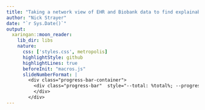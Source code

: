 ```yaml
---
title: "Taking a network view of EHR and Biobank data to find explainable multivariate patterns"
author: "Nick Strayer"
date: "`r Sys.Date()`"
output:
  xaringan::moon_reader:
    lib_dir: libs
    nature:
      css: ['styles.css', metropolis]
      highlightStyle: github
      highlightLines: true
      beforeInit: "macros.js"
      slideNumberFormat: |
        <div class="progress-bar-container">
          <div class="progress-bar"  style="--total: %total%; --progress:%current%;">
          </div>
        </div>
---
```


<style>
.remark-slide-number {
  position: inherit;
}

.remark-slide-number .progress-bar-container {
  position: absolute;
  bottom: 0;
  height: 15px;
  display: block;
  left: 0;
  right: 0;
}

.remark-slide-number .progress-bar {
  height: 100%;
  background-color: red;
  width: calc(var(--progress) / var(--total) * 100%);
}

.remark-slide-number .progress-bar:after {
  content: calc(var(--progress));
}

```r

fa <- function(name, ...) icon::fa(name, fixed_width = TRUE, size = 'lg', color = "#e34a33", ...)
```


## Abstract

Extracting informative and meaningful results from EHR and Biobank data is an important task in genomic data science. Up to now statistically principled methods that can find robust and explainable multivariate patterns in these data have yet to take hold. Existing analysis frameworks have difficulty dealing with both the high-dimensionality of such data and also how to communicate the results in an intuitive and actionable way.
 These methods have already been successfully deployed in real-world collaboration scenarios; furthermore, simulations of the theoretical properties of the methods have shown they are consistent and powerful in extracting multivariate patterns. By merging network-science and statistics these methods have the potential to produce more efficient and intuitive analysis tools for dealing with complex EHR and biobank data.


In this talk I will go over some of the recent work we have done with PheWAS data that views it as a bipartite network of individual-feature relationships instead of the traditional observation and variable view; in addition we will show new visualization tools we've developed that allow collaborators to interact with these networks to interrogate genotype-phenotype associations.

---
# Talk outline

- Electronic medical records
- PheWAS
  - Concept
  - Univariate Problem
- Changing how we _think about_ these data
- Multimorbidity explorer
  - What it is
  - How it is
  - Demo
- Changing how we _model_ these data
- The stochastic block model
  - Bipartite expansion
  - Statistical rigor
  - Simulation results
- Applying on real data
  - MDS
  - Heart failure
  - RNA Seq
- Future directions


---

# Electronic medical records (EHR)


- In an effort to make healthcare more efficient EHR systems have become common in the US. 

- While originally made for billing purposes there is still a huge sum of information that, with careful effort, _hopefully_, can be extracted for research.

- In this presentation I will focus on the subset of EHR pertaining to billing codes: ICD9, ICD10, and Phecodes.

![:centerPic 30](https://securecdn.pymnts.com/wp-content/uploads/2018/03/bigdata.jpg) ![:small 0.6]([image source](https://www.pymnts.com/data/2018/datatorrent-jeff-bettencourt-real-time-big-data/))



---
# Biobanks

![:space 4] 

`r fa('piggy-bank')` Some hospitals have repositories of biological samples that can be matched to their EHR.

![:space 8] 

`r fa('syringe')` Data could be anything from plain unprocessed-plasma all the way to full single-cell sequencing. 

![:space 8] 

`r fa('dna')` Here I will focus on plain SNP-chip readings, aka presence or absence of a given marker at multiple points on the genome.


---


# PheWAS

In an effort to extract information from these results the technique PheWAS was made.

![:space 8] 

![:borderedCenterPic 80](figures/phewas-paper-head.png)

---

## Concept

![:centerPic 90](figures/phewas-explainer.svg)

---

## The univariate problem

![:space 12]()

`r fa('hand-point-up')` PheWAS looks at one genome `r icon::fa('arrow-right')` phenome association at a time.



![:space 12]()

.pull-left[
`r fa('stream')` This gives us the multiple-comparisons problem.
]
.pull-right[
`r fa('project-diagram')`Also, does the world work like this? 
]


---


# Changing how we  ![:colorText orangered](think about) these data

![:centerPic 95](figures/obs-2-network.svg)

---
# Multimorbidity explorer

![:space 14]()

![:borderedCenterPic 80](figures/me_paper_abstract.png)

---
## What it is

![:space 5]()

Application that allows researchers to explore the results of PheWAS studies along with investigating individual-level data that produced those results.
    
    
![:space 5]()

.pull-left[
#### `r fa('hand-point-up')` Interact with results 

PheWAS results are typically delivered with static plots and tables. ME allows researchers to interact with those results.

]

.pull-right[
#### `r fa('expand-arrows-alt')` Expand past plain associations

By giving researcher's the ability to look at the network behavior of genotype-phenotype associations, it can provide more nuanced insights from the data than a table. 
]


---
## How it is

![:space 5]()


`r fa('box-open')` Central package contains all the building blocks of a typical ME deployment.

![:space 3]()

`r fa('puzzle-piece')` Creating a custom app is an exercise in combining the neccesary components. 

![:space 3]()

`r fa('cloud')` Hosted on lab RStudio Connect instance running on AWS.
  
![:indent]()  `r fa('docker')` If more security is desired, Docker image is available.

---
## Demo

---


# Changing how we ![:colorText orangered](model) these data
![:space 3]()

`r fa('project-diagram')` If visualizing the data as a network can help us understand them, why not model them as a network, too?
![:space 4]()

`r fa('level-up-alt')` Mathematical and statistical models of networks are a diverse and booming field. 
![:space 4]()

`r fa('frown-open')` Unfortunately, many of the methods sit on fragile methodological foundations.

![:indent]() `r fa('grin')` Luckily, a new model type has taken the stage recently...

---


## The ![:colorText orangered](S)tochastic ![:colorText orangered](B)lock ![:colorText orangered](M)odel

![:centerPic 90](figures/the-sbm.svg)

---
## SBM formula

![:centerPic 100](figures/sbm-formula.svg)

---
## Bipartite expansion

In its basic form the SBM only works with a single type of node, but we have two (phenotype and patients)...


![:space 4]()


![:borderedCenterPic 80](figures/bipartite-sbm-paper.png)

![:space 4]()

`r fa('wrench')` To fix this all we need to do is add a constraint to the model to only cluster nodes of the same type.

![:indent]()  <img src='figures/bell-curve.svg' width = 40px/> This is equivalent to an infinitely strong prior on cluster 'types'.


---
## Bipartite SBM formula

![:centerPic 100](figures/bipartite-sbm-formula.svg)



---
## Statistical properties

Model is fit in a bayesian manor

.pull-left[

### Priors
Priors are set on both the group/cluster structure and the edge counts between groups.
]

.pull-right[

### Fitting
Metropolis-Hastings is used to fit model using MCMC

Very similar to how a Dirichlete mixture model is fit

]

---
### Prior on clusters

![:centerPic 90](figures/group-prior.svg)


---

### Prior on edge counts


![:centerPic 90](figures/edge-prior.svg)

---
## Simulation results

![:space 2]()

![:centerPic 65](figures/biSBM_simulations.png)

The BiSBM outperforms dirichlet mixture models even when the true generating distribution is dirichlet. 

![:space 3]()
.right[
![:small 0.9](Figure from A network approach to topic models, Gerlach et al 2019)
]

---

# Applying in the real world



---

# Future directions
